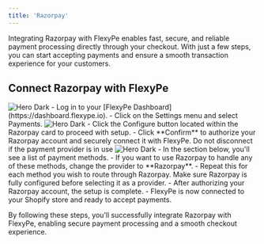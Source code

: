 ```yaml
---
title: 'Razorpay'
---
```


Integrating Razorpay with FlexyPe enables fast, secure, and reliable payment processing directly through your checkout. With just a few steps, you can start accepting payments and ensure a smooth transaction experience for your customers.

## Connect Razorpay with FlexyPe

<Steps>
    <Step title="Access Razorpay in FlexyPe Dashboard.">
        <img
            className="rounded-lg"
            src="/images/integrations/payment/razorpay/rzp-1.png"
            alt="Hero Dark"
        />
        - Log in to your [FlexyPe Dashboard](https://dashboard.flexype.io).
        - Click on the Settings menu and select Payments.
    </Step>
    <Step title="Configure Razorpay">
        <img
            className="rounded-lg"
            src="/images/integrations/payment/razorpay/rzp-2.png"
            alt="Hero Dark"
        />
        - Click the Configure button located within the Razorpay card to proceed with setup.
        - Click **Confirm** to authorize your Razorpay account and securely connect it with FlexyPe.
        <Warning>Do not disconnect if the payment provider is in use</Warning>
    </Step>
    <Step title="Use Razorpay for Your Payment Methods">
        <img
            className="rounded-lg"
            src="/images/integrations/payment/razorpay/rzp-3.png"
            alt="Hero Dark"
        />
        - In the section below, you'll see a list of payment methods.
        - If you want to use Razorpay to handle any of these methods, change the provider to **Razorpay**.
        - Repeat this for each method you wish to route through Razorpay.
        <Warning>Make sure Razorpay is fully configured before selecting it as a provider.</Warning>
    </Step>
    <Step title="Complete Payment Setup">
        - After authorizing your Razorpay account, the setup is complete.
        - FlexyPe is now connected to your Shopify store and ready to accept payments.
    </Step>
</Steps>

By following these steps, you’ll successfully integrate Razorpay with FlexyPe, enabling secure payment processing and a smooth checkout experience.
